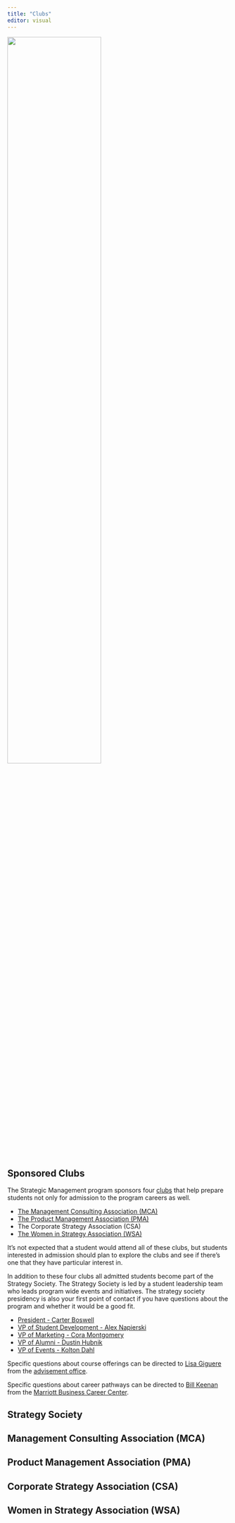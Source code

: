 ```yaml
---
title: "Clubs"
editor: visual
---
```


![](images/Strategy_Centered_blue_grey.png){fig-align="center" width="65%"}

## Sponsored Clubs {.unnumbered}

The Strategic Management program sponsors four [clubs](https://clubs.byu.edu/) that help prepare students not only for admission to the program careers as well.

- [The Management Consulting Association (MCA)](https://www.byumca.com/)
- [The Product Management Association (PMA)](https://product.byu.edu/)
- The Corporate Strategy Association (CSA)
- [The Women in Strategy Association (WSA)](https://wsabyuteam.wixsite.com/byuwsa)

It's not expected that a student would attend all of these clubs, but students interested in admission should plan to explore the clubs and see if there's one that they have particular interest in. 

In addition to these four clubs all admitted students become part of the Strategy Society. The Strategy Society is led by a student leadership team who leads program wide events and initiatives. The strategy society presidency is also your first point of contact if you have questions about the program and whether it would be a good fit.

- [President - Carter Boswell](mailto:cjboz@student.byu.edu)  
- [VP of Student Development - Alex Napierski](mailto:ajnap3@student.byu.edu)  
- [VP of Marketing - Cora Montgomery](mailto:coramo@student.byu.edu)  
- [VP of Alumni - Dustin Hubnik](mailto:dhubnik@student.byu.edu)  
- [VP of Events - Kolton Dahl](mailto:kdahl007@student.byu.edu)

Specific questions about course offerings can be directed to [Lisa Giguere](mailto:lisa_giguere@byu.edu) from the [advisement office](https://marriott.byu.edu/advisement/center/contact/).

Specific questions about career pathways can be directed to [Bill Keenan](mailto:bill_keenan@byu.edu) from the [Marriott Business Career Center](https://careerlaunch.byu.edu/meet-the-team).

## Strategy Society {.unnumbered}

## Management Consulting Association (MCA) {.unnumbered}

## Product Management Association (PMA) {.unnumbered}

## Corporate Strategy Association (CSA) {.unnumbered}

## Women in Strategy Association (WSA) {.unnumbered}